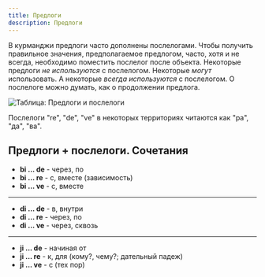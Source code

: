 ```yaml
---
title: Предлоги
description: Предлоги
---
```


В курманджи предлоги часто дополнены послелогами.
Чтобы получить правильное значения, предполагаемое предлогом, часто, хотя и не всегда, необходимо поместить послелог после объекта.
Некоторые предлоги _не используются_ с послелогом. Некоторые _могут_ использовать. А некоторые _всегда используются_ с послелогом.
О послелоге можно думать, как о продолжении предлога.

![Таблица: Предлоги и послелоги](/img/chapter-5/Предлоги-послелоги.png)

Послелоги "re", "de", "ve" в некоторых территориях читаются как "ра", "да", "ва".

## Предлоги + послелоги. Сочетания

- **bi ... de** - через, по
- **bi ... re** - c, вместе (зависимость)
- **bi ... ve** - с, вместе

---

- **di ... de** - в, внутри
- **di ... re** - через, по
- **di ... ve** - через, сквозь

---

- **ji ... de** - начиная от
- **ji ... re** - к, для (кому?, чему?; дательный падеж)
- **ji ... ve** - c (тех пор)
